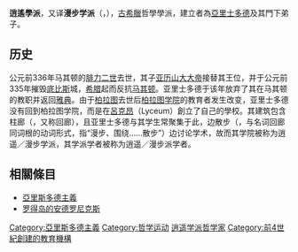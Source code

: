 '''逍遙學派'''，又译'''漫步学派'''（{{lang-grc|περίπατος}}，{{lang-en|Peripatetic school}}），[[古希臘|古希臘]]哲學學派，建立者為[[亞里士多德|亞里士多德]]及其門下弟子。

==历史==
公元前336年马其顿的[[腓力二世_(马其顿)|腓力二世]]去世，其子[[亚历山大大帝|亚历山大大帝]]接替其王位，并于公元前335年摧毁[[底比斯_(希臘)|底比斯]]城，[[希腊|希腊]]起而反抗[[马其顿|马其顿]]。亚里士多德于该年放弃了其在马其顿的教职并返回[[雅典|雅典]]。由于[[柏拉图|柏拉图]]去世后[[柏拉图学院|柏拉图学院]]的教育者发生改变，亚里士多德没有回到柏拉图学院，而是在[[呂克昂|呂克昂]]（Lyceum）創立了自己的學校。其建筑包含柱廊（{{lang-grc|περίπατος}}，又称回廊），且亚里士多德与其学生常聚集于此，边散步（{{lang-grc|περιπατεῖν}}，与名词回廊同词根的动词形式，指“漫步、围绕……散步”）边讨论学术，故而其学院被称为逍遥／漫步学派，其学派学者被称为逍遥／漫步派学者。

==相關條目==
*[[亞里斯多德主義|亞里斯多德主義]]
*[[罗得岛的安德罗尼克斯|罗得岛的安德罗尼克斯]]

{{Greek schools of philosophy}}
{{亚里斯多德主义}}
[[Category:亞里斯多德主義|Category:亞里斯多德主義]]
[[Category:哲学运动|Category:哲学运动]]
[[Category:逍遥学派哲学家|]]
[[Category:前4世紀創建的教育機構|Category:前4世紀創建的教育機構]]
